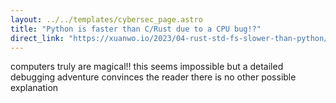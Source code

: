 ```yaml
---
layout: ../../templates/cybersec_page.astro
title: "Python is faster than C/Rust due to a CPU bug!?"
direct_link: "https://xuanwo.io/2023/04-rust-std-fs-slower-than-python/"
---
```


computers truly are magical!! this seems impossible but a detailed debugging adventure convinces the reader there is no other possible explanation